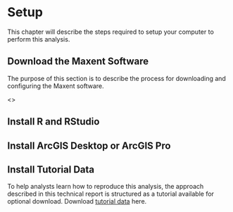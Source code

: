 # Setup
This chapter will describe the steps required to setup your computer to perform this analysis. 


## Download the Maxent Software
The purpose of this section is to describe the process for downloading and configuring the Maxent software. 

<<add further Maxent configuration instructions here>>


## Install R and RStudio


## Install ArcGIS Desktop or ArcGIS Pro


## Install Tutorial Data
To help analysts learn how to reproduce this analysis, the approach described in this technical report is structured as a tutorial available for optional download. Download [tutorial data](data/tutorial_data.zip) here. 
